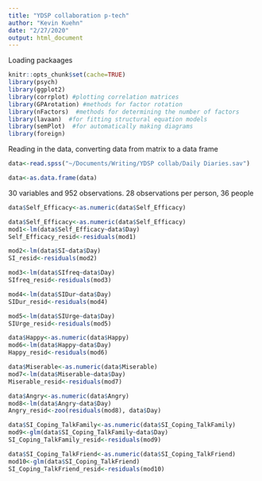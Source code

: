 ```yaml
---
title: "YDSP collaboration p-tech"
author: "Kevin Kuehn"
date: "2/27/2020"
output: html_document
---
```


Loading packaages

```r
knitr::opts_chunk$set(cache=TRUE)
library(psych)
library(ggplot2)
library(corrplot) #plotting correlation matrices
library(GPArotation) #methods for factor rotation
library(nFactors)  #methods for determining the number of factors
library(lavaan)  #for fitting structural equation models
library(semPlot)  #for automatically making diagrams 
library(foreign)
```

Reading in the data, converting data from matrix to a data frame

```r
data<-read.spss("~/Documents/Writing/YDSP collab/Daily Diaries.sav")

data<-as.data.frame(data)
```

30 variables and 952 observations. 28 observations per person, 36 people

```r
data$Self_Efficacy<-as.numeric(data$Self_Efficacy)
```

```r
data$Self_Efficacy<-as.numeric(data$Self_Efficacy)
mod1<-lm(data$Self_Efficacy~data$Day)
Self_Efficacy_resid<-residuals(mod1)

mod2<-lm(data$SI~data$Day)
SI_resid<-residuals(mod2)

mod3<-lm(data$SIfreq~data$Day)
SIfreq_resid<-residuals(mod3)

mod4<-lm(data$SIDur~data$Day)
SIDur_resid<-residuals(mod4)

mod5<-lm(data$SIUrge~data$Day)
SIUrge_resid<-residuals(mod5)

data$Happy<-as.numeric(data$Happy)
mod6<-lm(data$Happy~data$Day)
Happy_resid<-residuals(mod6)

data$Miserable<-as.numeric(data$Miserable)
mod7<-lm(data$Miserable~data$Day)
Miserable_resid<-residuals(mod7)

data$Angry<-as.numeric(data$Angry)
mod8<-lm(data$Angry~data$Day)
Angry_resid<-zoo(residuals(mod8), data$Day)

data$SI_Coping_TalkFamily<-as.numeric(data$SI_Coping_TalkFamily)
mod9<-glm(data$SI_Coping_TalkFamily~data$Day)
SI_Coping_TalkFamily_resid<-residuals(mod9)

data$SI_Coping_TalkFriend<-as.numeric(data$SI_Coping_TalkFriend)
mod10<-glm(data$SI_Coping_TalkFriend)
SI_Coping_TalkFriend_resid<-residuals(mod10)


```